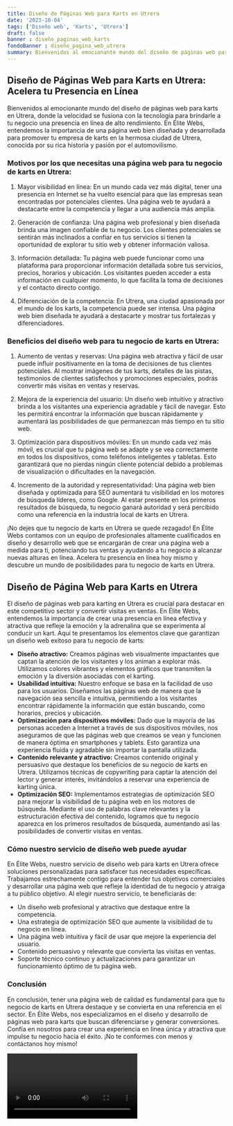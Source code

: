 ```yaml
---
title: Diseño de Páginas Web para Karts en Utrera
date: '2023-10-04'
tags: ['Diseño web', 'Karts', 'Utrera']
draft: false
banner : diseño_paginas_web_karts
fondoBanner : diseño_pagina_web_utrera
summary: Bienvenidos al emocionante mundo del diseño de páginas web para karts en Utrera, donde la velocidad se fusiona con la tecnología para brindarle a tu negocio una presencia en línea de alto rendimiento. En Élite Webs, entendemos la importancia de una página web bien diseñada y desarrollada para promover tu empresa de karts en la hermosa ciudad de Utrera, conocida por su rica historia y pasión por el automovilismo.
---
```


## Diseño de Páginas Web para Karts en Utrera: Acelera tu Presencia en Línea

Bienvenidos al emocionante mundo del diseño de páginas web para karts en Utrera, donde la velocidad se fusiona con la tecnología para brindarle a tu negocio una presencia en línea de alto rendimiento. En Élite Webs, entendemos la importancia de una página web bien diseñada y desarrollada para promover tu empresa de karts en la hermosa ciudad de Utrera, conocida por su rica historia y pasión por el automovilismo.

### Motivos por los que necesitas una página web para tu negocio de karts en Utrera:

1. Mayor visibilidad en línea: En un mundo cada vez más digital, tener una presencia en Internet se ha vuelto esencial para que las empresas sean encontradas por potenciales clientes. Una página web te ayudará a destacarte entre la competencia y llegar a una audiencia más amplia.

2. Generación de confianza: Una página web profesional y bien diseñada brinda una imagen confiable de tu negocio. Los clientes potenciales se sentirán más inclinados a confiar en tus servicios si tienen la oportunidad de explorar tu sitio web y obtener información valiosa.

3. Información detallada: Tu página web puede funcionar como una plataforma para proporcionar información detallada sobre tus servicios, precios, horarios y ubicación. Los visitantes pueden acceder a esta información en cualquier momento, lo que facilita la toma de decisiones y el contacto directo contigo.

4. Diferenciación de la competencia: En Utrera, una ciudad apasionada por el mundo de los karts, la competencia puede ser intensa. Una página web bien diseñada te ayudará a destacarte y mostrar tus fortalezas y diferenciadores.

### Beneficios del diseño web para tu negocio de karts en Utrera:

1. Aumento de ventas y reservas: Una página web atractiva y fácil de usar puede influir positivamente en la toma de decisiones de tus clientes potenciales. Al mostrar imágenes de tus karts, detalles de las pistas, testimonios de clientes satisfechos y promociones especiales, podrás convertir más visitas en ventas y reservas.

2. Mejora de la experiencia del usuario: Un diseño web intuitivo y atractivo brinda a los visitantes una experiencia agradable y fácil de navegar. Esto les permitirá encontrar la información que buscan rápidamente y aumentará las posibilidades de que permanezcan más tiempo en tu sitio web.

3. Optimización para dispositivos móviles: En un mundo cada vez más móvil, es crucial que tu página web se adapte y se vea correctamente en todos los dispositivos, como teléfonos inteligentes y tabletas. Esto garantizará que no pierdas ningún cliente potencial debido a problemas de visualización o dificultades en la navegación.

4. Incremento de la autoridad y representatividad: Una página web bien diseñada y optimizada para SEO aumentará tu visibilidad en los motores de búsqueda líderes, como Google. Al estar presente en los primeros resultados de búsqueda, tu negocio ganará autoridad y será percibido como una referencia en la industria local de karts en Utrera.

¡No dejes que tu negocio de karts en Utrera se quede rezagado! En Élite Webs contamos con un equipo de profesionales altamente cualificados en diseño y desarrollo web que se encargarán de crear una página web a medida para ti, potenciando tus ventas y ayudando a tu negocio a alcanzar nuevas alturas en línea. Acelera tu presencia en línea hoy mismo y descubre un mundo de posibilidades para tu negocio de karts en Utrera.

<GifSeo />

<Cta />

## Diseño de Página Web para Karts en Utrera

El diseño de páginas web para karting en Utrera es crucial para destacar en este competitivo sector y convertir visitas en ventas. En Élite Webs, entendemos la importancia de crear una presencia en línea efectiva y atractiva que refleje la emoción y la adrenalina que se experimenta al conducir un kart. Aquí te presentamos los elementos clave que garantizan un diseño web exitoso para tu negocio de karts:

- **Diseño atractivo:** Creamos páginas web visualmente impactantes que captan la atención de los visitantes y los animan a explorar más. Utilizamos colores vibrantes y elementos gráficos que transmiten la emoción y la diversión asociadas con el karting.
- **Usabilidad intuitiva:** Nuestro enfoque se basa en la facilidad de uso para los usuarios. Diseñamos las páginas web de manera que la navegación sea sencilla e intuitiva, permitiendo a los visitantes encontrar rápidamente la información que están buscando, como horarios, precios y ubicación.
- **Optimización para dispositivos móviles:** Dado que la mayoría de las personas acceden a Internet a través de sus dispositivos móviles, nos aseguramos de que las páginas web que creamos se vean y funcionen de manera óptima en smartphones y tablets. Esto garantiza una experiencia fluida y agradable sin importar la pantalla utilizada.
- **Contenido relevante y atractivo:** Creamos contenido original y persuasivo que destaque los beneficios de su negocio de karts en Utrera. Utilizamos técnicas de copywriting para captar la atención del lector y generar interés, invitándolos a reservar una experiencia de karting única.
- **Optimización SEO:** Implementamos estrategias de optimización SEO para mejorar la visibilidad de tu página web en los motores de búsqueda. Mediante el uso de palabras clave relevantes y la estructuración efectiva del contenido, logramos que tu negocio aparezca en los primeros resultados de búsqueda, aumentando así las posibilidades de convertir visitas en ventas.

### Cómo nuestro servicio de diseño web puede ayudar

En Élite Webs, nuestro servicio de diseño web para karts en Utrera ofrece soluciones personalizadas para satisfacer tus necesidades específicas. Trabajamos estrechamente contigo para entender tus objetivos comerciales y desarrollar una página web que refleje la identidad de tu negocio y atraiga a tu público objetivo. Al elegir nuestro servicio, te beneficiarás de:

- Un diseño web profesional y atractivo que destaque entre la competencia.
- Una estrategia de optimización SEO que aumente la visibilidad de tu negocio en línea.
- Una página web intuitiva y fácil de usar que mejore la experiencia del usuario.
- Contenido persuasivo y relevante que convierta las visitas en ventas.
- Soporte técnico continuo y actualizaciones para garantizar un funcionamiento óptimo de tu página web.

### Conclusión

En conclusión, tener una página web de calidad es fundamental para que tu negocio de karts en Utrera destaque y se convierta en una referencia en el sector. En Élite Webs, nos especializamos en el diseño y desarrollo de páginas web para karts que buscan diferenciarse y generar conversiones. Confía en nosotros para crear una experiencia en línea única y atractiva que impulse tu negocio hacia el éxito. ¡No te conformes con menos y contáctanos hoy mismo!

<Video />

<CtaBot job='Karts' city='Utrera'/>

<Gmaps query='Utrera+españa+maps' />